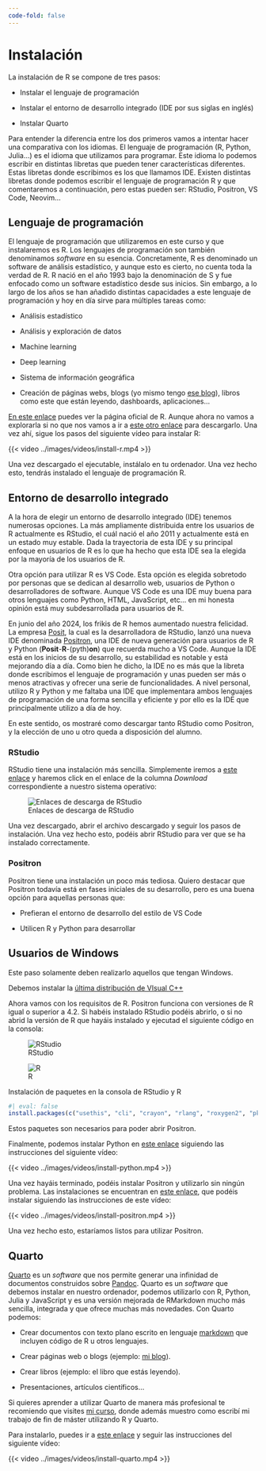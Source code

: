 ```yaml
---
code-fold: false
---
```


# Instalación {#sec-install}

La instalación de R se compone de tres pasos:

-   Instalar el lenguaje de programación

-   Instalar el entorno de desarrollo integrado (IDE por sus siglas en inglés)

-   Instalar Quarto

Para entender la diferencia entre los dos primeros vamos a intentar hacer una comparativa con los idiomas. El lenguaje de programación (R, Python, Julia...) es el idioma que utilizamos para programar. Este idioma lo podemos escribir en distintas libretas que pueden tener características diferentes. Estas libretas donde escribimos es los que llamamos IDE. Existen distintas libretas donde podemos escribir el lenguaje de programación R y que comentaremos a continuación, pero estas pueden ser: RStudio, Positron, VS Code, Neovim...

## Lenguaje de programación

El lenguaje de programación que utilizaremos en este curso y que instalaremos es R. Los lenguajes de programación son también denominamos *software* en su esencia. Concretamente, R es denominado un software de análisis estadístico, y aunque esto es cierto, no cuenta toda la verdad de R. R nació en el año 1993 bajo la denominación de S y fue enfocado como un software estadístico desde sus inicios. Sin embargo, a lo largo de los años se han añadido distintas capacidades a este lenguaje de programación y hoy en día sirve para múltiples tareas como:

-   Análisis estadístico

-   Análisis y exploración de datos

-   Machine learning

-   Deep learning

-   Sistema de información geográfica

-   Creación de páginas webs, blogs (yo mismo tengo [ese blog](https://adrian-cidre.com/){target="_blank"}), libros como este que están leyendo, dashboards, aplicaciones...

[En este enlace](https://www.r-project.org/){target="_blank"} puedes ver la página oficial de R. Aunque ahora no vamos a explorarla si no que nos vamos a ir a [este otro enlace](https://cran.rstudio.com/){target="_blank"} para descargarlo. Una vez ahí, sigue los pasos del siguiente vídeo para instalar R:

{{< video ../images/videos/install-r.mp4 >}}

Una vez descargado el ejecutable, instálalo en tu ordenador. Una vez hecho esto, tendrás instalado el lenguaje de programación R.

## Entorno de desarrollo integrado

A la hora de elegir un entorno de desarrollo integrado (IDE) tenemos numerosas opciones. La más ampliamente distribuida entre los usuarios de R actualmente es RStudio, el cuál nació el año 2011 y actualmente está en un estado muy estable. Dada la trayectoria de esta IDE y su principal enfoque en usuarios de R es lo que ha hecho que esta IDE sea la elegida por la mayoría de los usuarios de R.

Otra opción para utilizar R es VS Code. Esta opción es elegida sobretodo por personas que se dedican al desarrollo web, usuarios de Python o desarrolladores de software. Aunque VS Code es una IDE muy buena para otros lenguajes como Python, HTML, JavaScript, etc... en mi honesta opinión está muy subdesarrollada para usuarios de R.

En junio del año 2024, los frikis de R hemos aumentado nuestra felicidad. La empresa [Posit](https://posit.co/){target="_blank"}, la cual es la desarrolladora de RStudio, lanzó una nueva IDE denominada [Positron](https://github.com/posit-dev/positron){target="_blank"}, una IDE de nueva generación para usuarios de R y Python (**Posit**-**R**-(pyth)**on**) que recuerda mucho a VS Code. Aunque la IDE está en los inicios de su desarrollo, su estabilidad es notable y está mejorando día a día. Como bien he dicho, la IDE no es más que la libreta donde escribimos el lenguaje de programación y unas pueden ser más o menos atractivas y ofrecer una serie de funcionalidades. A nivel personal, utilizo R y Python y me faltaba una IDE que implementara ambos lenguajes de programación de una forma sencilla y eficiente y por ello es la IDE que principalmente utilizo a día de hoy.

En este sentido, os mostraré como descargar tanto RStudio como Positron, y la elección de uno u otro queda a disposición del alumno.

### RStudio

RStudio tiene una instalación más sencilla. Simplemente iremos a [este enlace](https://posit.co/download/rstudio-desktop/){target="_blank"} y haremos click en el enlace de la columna *Download* correspondiente a nuestro sistema operativo:

![Enlaces de descarga de RStudio](/images/download-rstudio.png){#fig-download-rstudio fig-align="center"}

Una vez descargado, abrir el archivo descargado y seguir los pasos de instalación. Una vez hecho esto, podéis abrir RStudio para ver que se ha instalado correctamente.

### Positron

Positron tiene una instalación un poco más tediosa. Quiero destacar que Positron todavía está en fases iniciales de su desarrollo, pero es una buena opción para aquellas personas que:

-   Prefieran el entorno de desarrollo del estilo de VS Code

-   Utilicen R y Python para desarrollar

::: callout-important
## Usuarios de Windows

Este paso solamente deben realizarlo aquellos que tengan Windows.

Debemos instalar la [última distribución de VIsual C++](https://learn.microsoft.com/en-us/cpp/windows/latest-supported-vc-redist?view=msvc-170#latest-microsoft-visual-c-redistributable-version){target="_blank"}
:::

Ahora vamos con los requisitos de R. Positron funciona con versiones de R igual o superior a 4.2. Si habéis instalado RStudio podéis abrirlo, o si no abrid la versión de R que hayáis instalado y ejecutad el siguiente código en la consola:

::: {#fig-console layout-ncol="2"}
![RStudio](/images/console-rstudio.png){#fig-console-rstudio fig-align="center"}

![R](/images/console-r.png){#fig-console-r fig-align="center"}

Instalación de paquetes en la consola de RStudio y R
:::

```r
#| eval: false
install.packages(c("usethis", "cli", "crayon", "rlang", "roxygen2", "pkgload"))
```

Estos paquetes son necesarios para poder abrir Positron.

Finalmente, podemos instalar Python en [este enlace](https://www.python.org/downloads/){target="_blank"} siguiendo las instrucciones del siguiente vídeo:

{{< video ../images/videos/install-python.mp4 >}}

Una vez hayáis terminado, podéis instalar Positron y utilizarlo sin ningún problema. Las instalaciones se encuentran en [este enlace](https://github.com/posit-dev/positron/releases){target="_blank"}, que podéis instalar siguiendo las instrucciones de este vídeo:

{{< video ../images/videos/install-positron.mp4 >}}

Una vez hecho esto, estaríamos listos para utilizar Positron.

## Quarto

[Quarto](https://quarto.org/){target="_blank"} es un *software* que nos permite generar una infinidad de documentos construidos sobre [Pandoc](https://pandoc.org/){target="_blank"}. Quarto es un *software* que debemos instalar en nuestro ordenador, podemos utilizarlo con R, Python, Julia y JavaScript y es una versión mejorada de RMarkdown mucho más sencilla, integrada y que ofrece muchas más novedades. Con Quarto podemos:

-   Crear documentos con texto plano escrito en lenguaje [markdown](https://en.wikipedia.org/wiki/Markdown){target="_blank"} que incluyen código de R u otros lenguajes.

-   Crear páginas web o blogs (ejemplo: [mi blog](https://adrian-cidre.com/){target="_blank"}).

-   Crear libros (ejemplo: el libro que estás leyendo).

-   Presentaciones, artículos científicos...

Si quieres aprender a utilizar Quarto de manera más profesional te recomiendo que visites [mi curso](https://adrian-cidre.com/02_courses/00_quarto_es.html){target="_blank"}, donde además muestro como escribí mi trabajo de fin de máster utilizando R y Quarto.

Para instalarlo, puedes ir a [este enlace](https://quarto.org/docs/get-started/){target="_blank"} y seguir las instrucciones del siguiente vídeo:

{{< video ../images/videos/install-quarto.mp4 >}}
